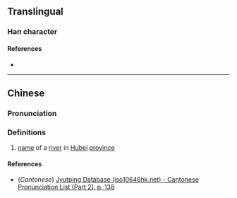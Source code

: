 {{character info/new}}
==Translingual==

===Han character===
{{Han char|rn=85|rad=水|as=06|sn=9|four=37112|canj=ENMU|ids=⿰氵危}}

====References====
* {{Han ref|kx=0619.250|dkj=17360|hdz=31613.040|uh=6D08|ud=27912|bh=CFAA|bd=53162}}

----

==Chinese==
{{zh-forms}}

===Pronunciation===
{{zh-pron
|m=wéi
|c=ngai4,ai4
|mc=y
|oc=y
|ma=
|cat=pn
}}

===Definitions===
{{zh-hanzi}}

# [[name]] of a [[river]] in [[Hubei]] [[province]]

====References====
* (''Cantonese'') [http://www.iso10646hk.net/jp/document/download.jsp Jyutping Database (iso10646hk.net) - Cantonese Pronunciation List (Part 2), p. 138]
